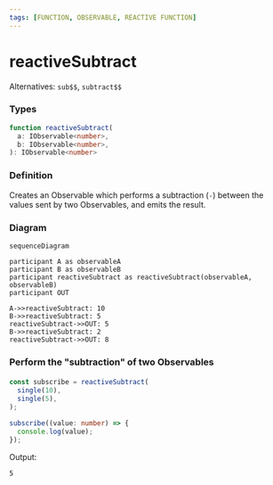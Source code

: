 ```yaml
---
tags: [FUNCTION, OBSERVABLE, REACTIVE FUNCTION]
---
```


# reactiveSubtract

Alternatives: `sub$$`, `subtract$$`

### Types

```ts
function reactiveSubtract(
  a: IObservable<number>,
  b: IObservable<number>,
): IObservable<number>
```

### Definition

Creates an Observable which performs a subtraction (`-`) between the values sent by two Observables, and emits the result.

### Diagram

```mermaid
sequenceDiagram

participant A as observableA
participant B as observableB
participant reactiveSubtract as reactiveSubtract(observableA, observableB)
participant OUT

A->>reactiveSubtract: 10
B->>reactiveSubtract: 5
reactiveSubtract->>OUT: 5
B->>reactiveSubtract: 2
reactiveSubtract->>OUT: 8
```

### Perform the "subtraction" of two Observables

####

```ts
const subscribe = reactiveSubtract(
  single(10),
  single(5),
);

subscribe((value: number) => {
  console.log(value);
});
```

Output:

```text
5
```
